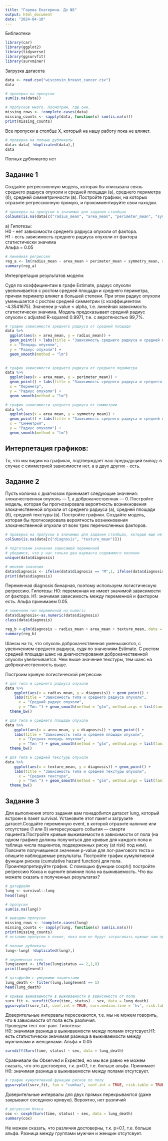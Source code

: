 ---
title: "Горева Екатерина. Дз №5"
output: html_document
date: "2024-04-10"
---
Библиотеки
```{r}
library(car)
library(ggplot2)
library(tidyverse)
library(ggsurvfit)
library(survminer)
```


Загрузка датасета
```{r}
data <- read.csv("wisconsin_breast_cancer.csv")
data
```
```{r}
# проверка на пропуски
sum(is.na(data))
```
```{r}
# пропусков много. Посмотрим, где они. 
missing_rows <- !complete.cases(data)
missing_counts <- sapply(data, function(x) sum(is.na(x)))
print(missing_counts)
```

Все пропуски в столбце X, который на нашу работу пока не влияет.
```{r}
# проверка на полные дубликаты
data<-data[ !duplicated(data),]
data
```
Полных дубликатов нет

## Задание 1  
Создайте регрессионную модель, которая бы описывала связь среднего радиуса опухоли и средней площади (а), среднего периметра (б), средней симметричности (в).
Постройте графики, на которых отразите регрессионную прямую, и прокомментируйте свои находки.
```{r}
# проверка на пропуски в значимых для задания столбцах
colSums(is.na(data[c("radius_mean", "area_mean", "perimeter_mean", "symmetry_mean")]))
```
а) Гипотезы:  
Н0 - нет зависимости среднего радиуса опухоли от фактора.  
H1 - есть зависимость среднего радиуса опухоли от фактора статистически значима  
Альфа = 0.05
```{r}
# линейная регрессия
reg_a <- lm(radius_mean ~ area_mean + perimeter_mean + symmetry_mean, data = data) 
summary(reg_a)
```
Интерпретация результатов модели:

Судя по коэффициентам в графе Estimate, радиус опухоли увеличивается с ростом средней площади и среднего периметра, причем периметр влияет в большей степени. При этом радиус опухоли уменьшается с ростом средней симметрии  (с коэффициентом -4.3541675). Значенеи p-value < alpha, т.е. линейная зависимость статистически значима. 
Модель предсказывает средний радиус опухоли с adjusted R-squared 0.9971, т.е. с веротяностью 99,7%. 

```{r}
# график зависимости зреднего радиуса от средней площади
data %>%
  ggplot(aes(x = area_mean, y = radius_mean)) +
  geom_point() + labs(title = "Зависимость среднего радиуса и средней площади опухоли",
  x = "Площадь опухоли",
  y = "Радиус опухоли") + 
  geom_smooth(method = "lm")
   
```
```{r}
# график зависимости зреднего радиуса от среднего периметра
data %>%
  ggplot(aes(x = area_mean, y = perimeter_mean)) +
  geom_point() + labs(title = "Зависимость среднего радиуса и среднего периметра",
  x = "Периметр",
  y = "Радиус опухоли") + 
  geom_smooth(method = "lm")
```
```{r}
# график зависимости зреднего радиуса от симметрии
data %>%
  ggplot(aes(x = area_mean, y = symmetry_mean)) +
  geom_point() + labs(title = "Зависимость среднего радиуса и средней симметрии",
  x = "Симметрия",
  y = "Радиус опухоли") + 
  geom_smooth(method = "lm")

```
## Интерпетация графиков:  
То, что мы видим на графиках, подтверждает наш предыдущий вывод: в случае с симметрией зависимости нет, а в двух других - есть. 

## Задание 2  
Пусть колонка с диагнозом принимает следующие значения: злокачественная опухоль — 1, а доброкачественная — 0. Постройте модель, которая бы прогнозировала вероятность возникновения злокачественной опухоли от среднего радиуса (а), средней площади (б), средней текстуры (в).
 Постройте графики. Создайте модель, которая бы прогнозировала вероятность возникновения злокачественной опухоли от всех трех перечисленных факторов.
```{r}
# проверка на пропуски в значимых для задания столбцах, которые еще не проверили
colSums(is.na(data[c("diagnosis", "texture_mean")]))
```
 
 
```{r}
# подготовим значения зависимой переменной
# убедимся, что у нас только два варианта содежимого колонки
unique(data$diagnosis)
```
```{r}
# меняем значения 
data$diagnosis <- ifelse(data$diagnosis == "M",1, ifelse(data$diagnosis == "B",0, data$diagnosis))
print(data$diagnosis)

```
 Переменная diagnosis бинарная, поэтому используем логистическую регрессию.
 Гипотезы: 
 Н0: переменная не имеет значимой зависимости от фактора. Н1: значимая зависимость между переменной и фактором есть. Альфа принимаем 0.05.
 
```{r}
# поменяем тип переменной на numeric 
data$diagnosis<-as.numeric(data$diagnosis)
class(data$diagnosis)
```
 
```{r}
reg_b <-glm(diagnosis ~ radius_mean + area_mean + texture_mean, data = data, family = "binomial")
summary(reg_b)
```
  Шансы на то, что опухоль доброкачественная уменьшаются, с увеличением среднего радиуса, судя по значениям Estimate. С ростом средней площади шанс на диагностирования доброкачественной опухоли увеличивается. Чем выше значение текстуры, тем шанс на доброкачественность выше. 

Построим кривую логистической регрессии
```{r}
# для типа и среднего радиуса опухоли
data %>%
    ggplot(aes(x = radius_mean, y = diagnosis)) + geom_point() +
    labs(title = "Зависимость типа и среднего радиуса опухоли",
      x = "Средний радиус опухоли",
      y = "Тип ") + geom_smooth(method = "glm", method.args = list(family = "binomial")) 
  theme_bw()
```

```{r}
# для типа и среднего площади опухоли
data %>%
    ggplot(aes(x = area_mean, y = diagnosis)) + geom_point() +
    labs(title = "Зависимость типа и средней площади опухоли",
      x = "Средняя площадь опухоли",
      y = "Тип ") + geom_smooth(method = "glm", method.args = list(family = "binomial")) 
  theme_bw()
```

```{r}
# для типа и средней текстуры опухоли
data %>%
    ggplot(aes(x = texture_mean, y = diagnosis)) + geom_point() +
    labs(title = "Зависимость типа и средней текстуры опухоли",
      x = "Средняя текстура",
      y = "Тип ") + geom_smooth(method = "glm", method.args = list(family = "binomial")) 
  theme_bw()
```
## Задание 3  
Для выполнения этого задания вам понадобится датасет lung, который встроен в пакет survival. Установите этот пакет и загрузите датасет.Создайте переменную event, в которой отразите наличие или отсутствие (1 или 0) интересующего события — смерти пациента.Постройте кривые выживаемости в зависимости от пола (на одном графике должны получиться две кривые для каждого пола и таблица числа пациентов, подверженных риску (at risk) под ним). Поясните получившееся значение p-value для лог-рангового теста и опишите наблюдаемые результаты.
Постройте график кумулятивной функции рисков (cumulative hazard function) для пола. Проинтерпретируйте график.
С помощью функции coxph() постройте регрессию Кокса и оцените влияние пола на выживаемость. Что вы можете сказать о полученных результатах?
```{r}
# датафрейм
lung <- survival::lung
head(lung)
```

```{r}
# пропуски
sum(is.na(lung))
```

```{r}
# выводим пропуски 
missing_rows <- !complete.cases(lung)
missing_counts <- sapply(lung, function(x) sum(is.na(x)))
print(missing_counts)
# оставим пропуски в покое, пока они не будут затрагивать нужные нам признаки
```
```{r}
# полные дубликаты 
lung<-lung[ !duplicated(lung),]
```

```{r}
# переменная even
lung$event <- ifelse(lung$status == 2,1,0)
print(lung$event)
```
```{r}
# датафрейм с умершими пациентами
lung_death <- filter(lung,lung$event == 1)
head(lung_death)
```
```{r}
# кривые выживаемости в выживаемости в зависимости от пола
surv_fit <- survfit(Surv(time, status) ~ sex, data = lung_death)
ggsurvplot(surv_fit, conf.int = TRUE, surv.median.line = 'hv', risk.table = TRUE)
```
Доверительные интервалы пересекаются, т.е. мы не можем говорить, что в зависимости от пола есть различия.   
Проведем тест лог-ранг. 
Гипотезы:  
Н0: значимая разница в выживаемости между полами отсутсвует.Н1: есть статистически значимая разница в выживаемости между мужчинами и женщинами. Альфа = 0.05
```{r}
survdiff(Surv(time, status) ~ sex, data = lung_death)
```
Сравнивали бы Observed и Expected, но мы все равно не можем сказать, что это достоверно, т.к. p=0.1, т.е. больше альфа. Принимает Н0: значимая разница в выживаемости между полами отсутсвует.
```{r}
# график кумулятивной функции рисков по полу
ggsurvplot(surv_fit, fun = "cumhaz", conf.int = TRUE, risk.table = TRUE)
```
Доверительные интервалы для двух прямых перекрываются (даже закрывают соседнюю кривую). Вероятно, нет различий 

```{r}
# регрессия Кокса
cox <- coxph(Surv(time, status) ~ sex, data = lung_death)
summary(cox)
```
Не можем сказать, что различия достоверны, т.к. p=0.1, т.е. больше альфа. Разница между группами мужчин и женщин отсутсвует. 
